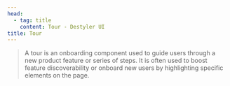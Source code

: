 ```yaml
---
head:
  - tag: title
    content: Tour - Destyler UI
title: Tour
---
```



<div class="sl-markdown-content">
  <blockquote id="what-is-a-tour">
    <p>A tour is an onboarding component used to guide users through a new product feature or series of steps.
It is often used to boost feature discoverability or onboard new users by highlighting specific elements on the page.</p>
  </blockquote>
</div>

<PreviewCode name="tour"></PreviewCode>
